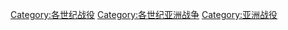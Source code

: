 [[Category:各世纪战役|Category:各世纪战役]]
[[Category:各世纪亚洲战争|Category:各世纪亚洲战争]]
[[Category:亚洲战役|Category:亚洲战役]]